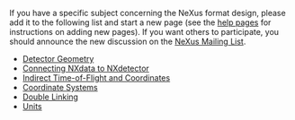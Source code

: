 If you have a specific subject concerning the NeXus format design, please add it to the following list and start a new page (see the [[Help:Contents|help pages]] for instructions on adding new pages).  If you want others to participate, you should announce the new discussion on the [http://www.neutron.anl.gov/mailmanlistinfo/nexus NeXus Mailing List].

*[[Detector Geometry]]
*[[Connecting NXdata to NXdetector]]
*[[Indirect Time-of-Flight and Coordinates]]
*[[Coordinate Systems]]
*[[Double Linking]]
*[[Units]]